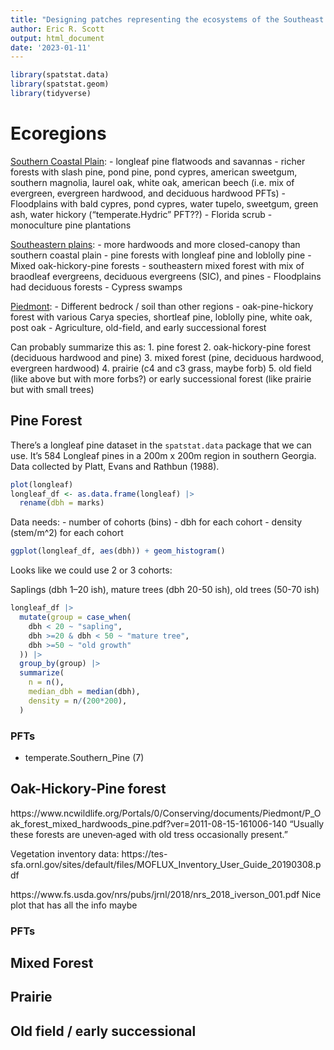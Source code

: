 ```yaml
---
title: "Designing patches representing the ecosystems of the Southeast US"
author: Eric R. Scott
output: html_document
date: '2023-01-11'
---
```


```r
library(spatstat.data)
library(spatstat.geom)
library(tidyverse)
```

# Ecoregions

[Southern Coastal Plain](https://bplant.org/region/134): 
 - longleaf pine flatwoods and savannas
 - richer forests with slash pine, pond pine, pond cypres, american sweetgum, southern magnolia, laurel oak, white oak, american beech (i.e. mix of evergreen, evergreen hardwood, and deciduous hardwood PFTs)
 - Floodplains with bald cypres, pond cypres, water tupelo, sweetgum, green ash, water hickory ("temperate.Hydric" PFT??)
 - Florida scrub
 - monoculture pine plantations

[Southeastern plains](https://bplant.org/region/123): 
- more hardwoods and more closed-canopy than southern coastal plain
- pine forests with longleaf pine and loblolly pine
- Mixed oak-hickory-pine forests
- southeastern mixed forest with mix of braodleaf evergreens, deciduous evergreens (SIC), and pines
- Floodplains had deciduous forests
- Cypress swamps

[Piedmont](https://bplant.org/region/102):
- Different bedrock / soil than other regions
- oak-pine-hickory forest with various Carya species, shortleaf pine, loblolly pine, white oak, post oak
- Agriculture, old-field, and early successional forest


Can probably summarize this as:
1. pine forest
2. oak-hickory-pine forest (deciduous hardwood and pine)
3. mixed forest (pine, deciduous hardwood, evergreen hardwood)
4. prairie (c4 and c3 grass, maybe forb)
5. old field (like above but with more forbs?) or early successional forest (like prairie but with small trees)

## Pine Forest

There's a longleaf pine dataset in the `spatstat.data` package that we can use.  It's 584 Longleaf pines in a 200m x 200m region in southern Georgia.  Data collected by Platt, Evans and Rathbun (1988).

```r
plot(longleaf)
longleaf_df <- as.data.frame(longleaf) |> 
  rename(dbh = marks)
```

Data needs:
- number of cohorts (bins)
- dbh for each cohort
- density (stem/m^2) for each cohort

```r
ggplot(longleaf_df, aes(dbh)) + geom_histogram()
```

Looks like we could use 2 or 3 cohorts:

Saplings (dbh 1--20 ish), mature trees (dbh 20-50 ish), old trees (50-70 ish)

```r
longleaf_df |> 
  mutate(group = case_when(
    dbh < 20 ~ "sapling",
    dbh >=20 & dbh < 50 ~ "mature tree",
    dbh >=50 ~ "old growth"
  )) |> 
  group_by(group) |> 
  summarize(
    n = n(),
    median_dbh = median(dbh),
    density = n/(200*200),
  )

```

### PFTs

- temperate.Southern_Pine (7)

## Oak-Hickory-Pine forest
https://www.ncwildlife.org/Portals/0/Conserving/documents/Piedmont/P_Oak_forest_mixed_hardwoods_pine.pdf?ver=2011-08-15-161006-140
"Usually these forests are uneven‐aged with old tress occasionally present."

Vegetation inventory data: https://tes-sfa.ornl.gov/sites/default/files/MOFLUX_Inventory_User_Guide_20190308.pdf

https://www.fs.usda.gov/nrs/pubs/jrnl/2018/nrs_2018_iverson_001.pdf
Nice plot that has all the info maybe

### PFTs



## Mixed Forest



## Prairie



## Old field / early successional

